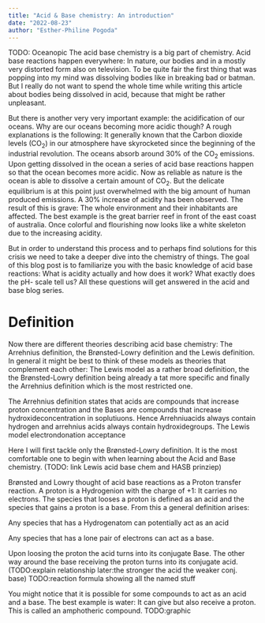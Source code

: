 ```yaml
---
title: "Acid & Base chemistry: An introduction"
date: "2022-08-23"
author: "Esther-Philine Pogoda"
---
```

TODO: Oceanopic
The acid base chemistry is a big part of chemistry. Acid base reactions happen everywhere: In nature, our bodies and in a mostly very distorted form also on television.
To be quite fair the first thing that was popping into my mind was dissolving bodies like in breaking bad or batman. But I really do not want to spend the whole time while writing this article 
about bodies being dissolved in acid, because that might be rather unpleasant.

But there is another very very important example: the acidification of our oceans. Why are our oceans becoming more acidic though? A rough explanations is the following: 
It generally known that the Carbon dioxide levels (CO$_2$) in our atmosphere have skyrocketed since the beginning of the industrial revolution. 
The oceans absorb around 30% of the CO$_2$ emissions. Upon getting dissolved in the ocean a series of acid base reactions happen so that the ocean becomes more acidic.
Now as reliable as nature is the ocean is able to dissolve a certain amount of CO$_2$. But the delicate equilibrium is at this point just overwhelmed with the big amount of human produced emissions. A 30% increase of acidity has been observed. The result of this 
is grave: The whole environment and their inhabitants are affected. The best example is the great barrier reef in front of the east coast of australia. Once colorful and flourishing now looks like a white skeleton due to the increasing acidity.

But in order to understand this process and to perhaps find solutions for this crisis we need to take a deeper dive into the chemistry of things. 
The goal of this blog post is to familiarize you with the basic knowledge of acid base reactions: What is acidity actually and how does it work?
What exactly does the pH- scale tell us? All these questions will get answered in the acid and base blog series.


# Definition

Now there are different theories describing acid base chemistry: The Arrehnius definition, the Brønsted-Lowry definition and the Lewis definition.
In general it might be best to think of these models as theories that complement each other: The Lewis model as a rather broad definition, the the Brønsted-Lowry definition being 
already a tat more specific and finally the Arrehnius definition which is the most restricted one. 

The Arrehnius definition states that acids are compounds that increase proton concentration and the Bases are compounds that increase hydroxideconcentration in soplutiuons. Hence Arrehniuacids always contain hydrogen and arrehnius acids always contain hydroxidegroups.
The Lewis model electrondonation acceptance

Here I will first tackle only the Brønsted-Lowry definition. It is the most comfortable one to begin with when learning about the Acid and Base chemistry. (TODO: link Lewis acid base chem and HASB prinziep)

Brønsted and Lowry thought of acid base reactions as a Proton transfer reaction. A proton is a Hydrogenion with the charge of +1: It carries no electrons.
The species that looses a proton is defined as an acid and the species that gains a proton is a base. From this a general definition arises:

Any species that has a Hydrogenatom can potentially act as an acid

Any species that has a lone pair of electrons can act as a base.

Upon loosing the proton the acid turns into its conjugate Base. The other way around the base receiving the proton turns into its conjugate acid.(TODO:explain relationship later:the stronger the acid the weaker conj. base)
TODO:reaction formula showing all the named stuff

You might notice that it is possible for some compounds to act as an acid and a base. The best example is water: It can give but also receive a proton. This is called an amphotheric compound.
TODO:graphic


